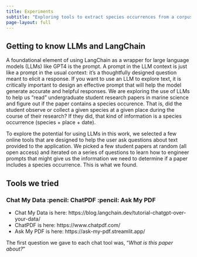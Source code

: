 ```yaml
---
title: Experiments
subtitle: "Exploring tools to extract species occurrences from a corpus of student papers"
page-layout: full
---
```


## Getting to know LLMs and LangChain

A foundational element of using LangChain as a wrapper for large language models (LLMs) like GPT4 is the prompt. A prompt in the LLM context is just like a prompt in the usual context: it's a thoughtfully designed question meant to elicit a response. If you want to use an LLM to explore text, it is critically important to design an effective prompt that will help the model generate accurate and helpful responses. We are exploring the use of LLMs to help us "read" undergraduate student research papers in marine science and figure out if the paper contains a species occurence. That is, did the student observe or collect a given species at a given place during the course of their research? If they did, that kind of information is a species occurrence (species + place + date). 

To explore the potential for using LLMs in this work, we selected a few online tools that are designed to help the user ask questions about text provided to the application. We picked a few student papers at random (all open access) and iterated on a series of questions to learn how to engineer prompts that might give us the information we need to determine if a paper includes a species occurrence. This is what we found.

## Tools we tried

### Chat My Data :pencil: ChatPDF :pencil: Ask My PDF

- Chat My Data is here: https://blog.langchain.dev/tutorial-chatgpt-over-your-data/
- ChatPDF is here: https://www.chatpdf.com/ 
- Ask My PDF is here: https://ask-my-pdf.streamlit.app/ 

The first question we gave to each chat tool was, "*What is this paper about?*"
